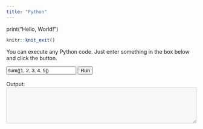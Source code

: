 ```yaml
---
title: "Python"
---
```


<p id=ary></p>
<p id=nmb></p>
<p id=str></p>
    
<script src="https://cdn.jsdelivr.net/pyodide/v0.24.1/full/pyodide.js">
  let pyodide = await loadPyodide();
  console.log(pyodide.runPython("1 + 2"));
</script>
 
<py-script>print("Hello, World!")</py-script>

```r
knitr::knit_exit()
```

<html>
  <head>
    <script src="https://cdn.jsdelivr.net/pyodide/v0.24.1/full/pyodide.js"></script>
  </head>

  <body>
    <p>
      You can execute any Python code. Just enter something in the box below and
      click the button.
    </p>
    <input id="code" value="sum([1, 2, 3, 4, 5])" />
    <button onclick="evaluatePython()">Run</button>
    <br />
    <br />
    <div>Output:</div>
    <textarea id="output" style="width: 100%;" rows="6" disabled></textarea>

    <script>
      const output = document.getElementById("output");
      const code = document.getElementById("code");

      function addToOutput(s) {
        output.value += ">>>" + code.value + "\n" + s + "\n";
      }

      output.value = "Initializing...\n";
      // init Pyodide
      async function main() {
        let pyodide = await loadPyodide();
        output.value += "Ready!\n";
        return pyodide;
      }
      let pyodideReadyPromise = main();

      async function evaluatePython() {
        let pyodide = await pyodideReadyPromise;
        try {
          let output = pyodide.runPython(code.value);
          addToOutput(output);
        } catch (err) {
          addToOutput(err);
        }
      }
    </script>
  </body>
</html>

